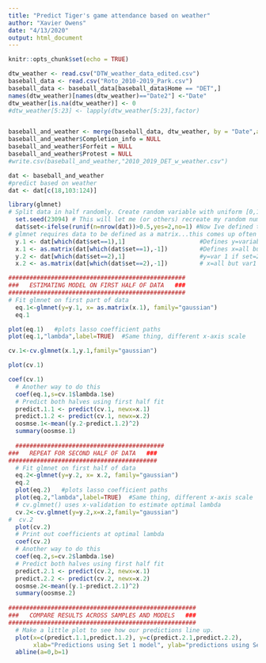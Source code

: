 ```yaml
---
title: "Predict Tiger's game attendance based on weather"
author: "Xavier Owens"
date: "4/13/2020"
output: html_document
---
```


```r
knitr::opts_chunk$set(echo = TRUE)
```

```r

dtw_weather <- read.csv("DTW_weather_data_edited.csv")
baseball_data <- read.csv("Roto_2010-2019_Park.csv")
baseball_data <- baseball_data[baseball_data$Home == "DET",]
names(dtw_weather)[names(dtw_weather)=="Date2"] <-"Date"
dtw_weather[is.na(dtw_weather)] <- 0
#dtw_weather[5:23] <- lapply(dtw_weather[5:23],factor)


baseball_and_weather <- merge(baseball_data, dtw_weather, by = "Date",all.x = TRUE)
baseball_and_weather$Completion_info = NULL
baseball_and_weather$Forfeit = NULL
baseball_and_weather$Protest = NULL
#write.csv(baseball_and_weather,"2010_2019_DET_w_weather.csv")
```


```r
dat <- baseball_and_weather
#predict based on weather
dat <- dat[c(18,103:124)]

library(glmnet)
# Split data in half randomly. Create random variable with uniform [0,1] distribution and split at 0.5
  set.seed(23094) # This will let me (or others) recreate my random numbers
  dat$set<-ifelse(runif(n=nrow(dat))>0.5,yes=2,no=1) #Now Ive defined two sets of observations, set={1,2}
# glmnet requires data to be defined as a matrix...this comes up often in R
  y.1 <- dat[which(dat$set==1),1]                     #Defines y=variable 1 if set=1
  x.1 <- as.matrix(dat[which(dat$set==1),-1])         #Defines x=all but variable 1 if set=1
  y.2 <- dat[which(dat$set==2),1]                     #y=var 1 if set=2
  x.2 <- as.matrix(dat[which(dat$set==2),-1])         # x=all but var1 if set=2

##################################################
###   ESTIMATING MODEL ON FIRST HALF OF DATA   ###  
##################################################
# Fit glmnet on first part of data
  eq.1<-glmnet(y=y.1, x= as.matrix(x.1), family="gaussian")
  eq.1

plot(eq.1)   #plots lasso coefficient paths
plot(eq.1,"lambda",label=TRUE)  #Same thing, different x-axis scale

cv.1<-cv.glmnet(x.1,y.1,family="gaussian")

plot(cv.1)

coef(cv.1)
  # Another way to do this
  coef(eq.1,s=cv.1$lambda.1se)
  # Predict both halves using first half fit  
  predict.1.1 <- predict(cv.1, newx=x.1)
  predict.1.2 <- predict(cv.1, newx=x.2)
  oosmse.1<-mean((y.2-predict.1.2)^2)
  summary(oosmse.1)
  
  ##########################################
###   REPEAT FOR SECOND HALF OF DATA   ###
##########################################
  # Fit glmnet on first half of data
  eq.2<-glmnet(y=y.2, x= x.2, family="gaussian")
  eq.2
  plot(eq.2)   #plots lasso coefficient paths
  plot(eq.2,"lambda",label=TRUE)  #Same thing, different x-axis scale
  # cv.glmnet() uses x-validation to estimate optimal lambda
  cv.2<-cv.glmnet(y=y.2,x=x.2,family="gaussian")
#  cv.2
  plot(cv.2) 
  # Print out coefficients at optimal lambda
  coef(cv.2)
  # Another way to do this
  coef(eq.2,s=cv.2$lambda.1se)
  # Predict both halves using first half fit  
  predict.2.1 <- predict(cv.2, newx=x.1)
  predict.2.2 <- predict(cv.2, newx=x.2)
  oosmse.2<-mean((y.1-predict.2.1)^2)
  summary(oosmse.2)
  
#####################################################
###   COMPARE RESULTS ACROSS SAMPLES AND MODELS   ###
#####################################################
  # Make a little plot to see how our predictions line up. 
  plot(x=c(predict.1.1,predict.1.2), y=c(predict.2.1,predict.2.2), 
       xlab="Predictions using Set 1 model", ylab="predictions using Set 2 model")
  abline(a=0,b=1)  
```

